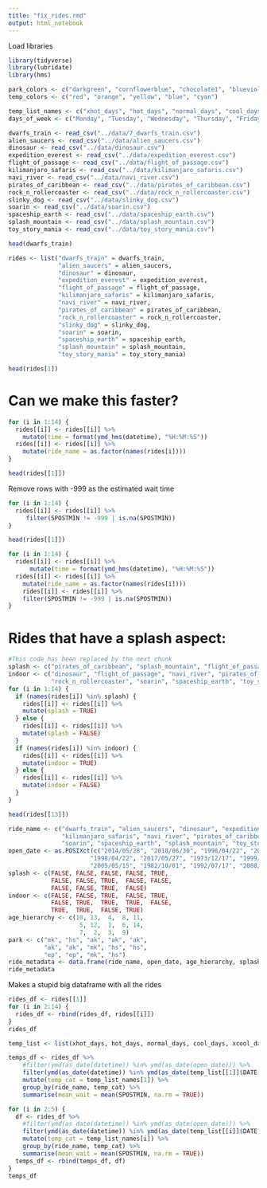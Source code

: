 ```yaml
---
title: "fix_rides.rmd"
output: html_notebook
---
```


Load libraries
```r
library(tidyverse)
library(lubridate)
library(hms)
```


```r
park_colors <- c("darkgreen", "cornflowerblue", "chocolate1", "blueviolet")
temp_colors <- c("red", "orange", "yellow", "blue", "cyan")

temp_list_names <- c("xhot_days", "hot_days", "normal_days", "cool_days", "xcool_days")
days_of_week <- c("Monday", "Tuesday", "Wednesday", "Thursday", "Friday", "Saturday", "Sunday")
```


```r
dwarfs_train <- read_csv("../data/7_dwarfs_train.csv")
alien_saucers <- read_csv("../data/alien_saucers.csv")
dinosaur <- read_csv("../data/dinosaur.csv")
expedition_everest <- read_csv("../data/expedition_everest.csv")
flight_of_passage <- read_csv("../data/flight_of_passage.csv")
kilimanjaro_safaris <- read_csv("../data/kilimanjaro_safaris.csv")
navi_river <- read_csv("../data/navi_river.csv")
pirates_of_caribbean <- read_csv("../data/pirates_of_caribbean.csv")
rock_n_rollercoaster <- read_csv("../data/rock_n_rollercoaster.csv")
slinky_dog <- read_csv("../data/slinky_dog.csv")
soarin <- read_csv("../data/soarin.csv")
spaceship_earth <- read_csv("../data/spaceship_earth.csv")
splash_mountain <- read_csv("../data/splash_mountain.csv")
toy_story_mania <- read_csv("../data/toy_story_mania.csv")

head(dwarfs_train)
```


```r
rides <- list("dwarfs_train" = dwarfs_train, 
              "alien_saucers" = alien_saucers,
              "dinosaur" = dinosaur,
              "expedition_everest" = expedition_everest,
              "flight_of_passage" = flight_of_passage,
              "kilimanjaro_safaris" = kilimanjaro_safaris,
              "navi_river" = navi_river,
              "pirates_of_caribbean" = pirates_of_caribbean,
              "rock_n_rollercoaster" = rock_n_rollercoaster,
              "slinky_dog" = slinky_dog,
              "soarin" = soarin,
              "spaceship_earth" = spaceship_earth,
              "splash_mountain" = splash_mountain,
              "toy_story_mania" = toy_story_mania)

head(rides[1])
```

# Can we make this faster?
```r
for (i in 1:14) {
  rides[[i]] <- rides[[i]] %>%
    mutate(time = format(ymd_hms(datetime), "%H:%M:%S"))
  rides[[i]] <- rides[[i]] %>%
    mutate(ride_name = as.factor(names(rides[i])))
}

head(rides[[1]])
```


Remove rows with -999 as the estimated wait time
```r
for (i in 1:14) {
  rides[[i]] <- rides[[i]] %>%
     filter(SPOSTMIN != -999 | is.na(SPOSTMIN))
}

head(rides[[1]])
```


```r
for (i in 1:14) {
  rides[[i]] <- rides[[i]] %>%
      mutate(time = format(ymd_hms(datetime), "%H:%M:%S"))
  rides[[i]] <- rides[[i]] %>%
    mutate(ride_name = as.factor(names(rides[i])))
    rides[[i]] <- rides[[i]] %>%
    filter(SPOSTMIN != -999 | is.na(SPOSTMIN))
}
```


# Rides that have a splash aspect:
```r
#This code has been replaced by the next chunk
splash <- c("pirates_of_caribbean", "splash_mountain", "flight_of_passage")
indoor <- c("dinosaur", "flight_of_passage", "navi_river", "pirates_of_caribbean", 
            "rock_n_rollercoaster", "soarin", "spaceship_earth", "toy_story_mania")
for (i in 1:14) {
  if (names(rides[i]) %in% splash) {
    rides[[i]] <- rides[[i]] %>%
    mutate(splash = TRUE)
  } else {
    rides[[i]] <- rides[[i]] %>%
    mutate(splash = FALSE)
  }
  if (names(rides[i]) %in% indoor) {
    rides[[i]] <- rides[[i]] %>%
    mutate(indoor = TRUE)
  } else {
    rides[[i]] <- rides[[i]] %>%
    mutate(indoor = FALSE)
  }
}

head(rides[[13]])
```


```r
ride_name <- c("dwarfs_train", "alien_saucers", "dinosaur", "expedition_everest", "flight_of_passage", 
               "kilimanjaro_safaris", "navi_river", "pirates_of_caribbean", "rock_n_rollercoaster", "slinky_dog", 
               "soarin", "spaceship_earth", "splash_mountain", "toy_story_mania")
open_date <- as.POSIXct(c("2014/05/28", "2018/06/30", "1998/04/22", "2006/04/09", "2017/05/27", 
                       "1998/04/22", "2017/05/27", "1973/12/17", "1999/07/29", "2018/06/30", 
                       "2005/05/15", "1982/10/01", "1992/07/17", "2008/05/31"))
splash <- c(FALSE, FALSE, FALSE, FALSE, TRUE,
            FALSE, FALSE, TRUE,  FALSE, FALSE,
            FALSE, FALSE, TRUE,  FALSE)
indoor <- c(FALSE, FALSE, TRUE,  FALSE, TRUE,
            FALSE, TRUE,  TRUE,  TRUE,  FALSE,
            TRUE,  TRUE,  FALSE, TRUE)
age_hierarchy <- c(10, 13,  4,  8, 11,
                    5, 12,  1,  6, 14,
                    7,  2,  3,  9)
park <- c("mk", "hs", "ak", "ak", "ak", 
          "ak", "ak", "mk", "hs", "hs", 
          "ep", "ep", "mk", "hs")
ride_metadata <- data.frame(ride_name, open_date, age_hierarchy, splash, indoor, park)
ride_metadata
```

Makes a stupid big dataframe with all the rides
```r
rides_df <- rides[[1]]
for (i in 2:14) {
  rides_df <- rbind(rides_df, rides[[i]])
}
rides_df
```


```r
temp_list <- list(xhot_days, hot_days, normal_days, cool_days, xcool_days)

temps_df <- rides_df %>%
    #filter(ymd(as_date(datetime)) %in% ymd(as_date(open_date))) %>%
    filter(ymd(as_date(datetime)) %in% ymd(as_date(temp_list[[1]]$DATE))) %>%
    mutate(temp_cat = temp_list_names[1]) %>%
    group_by(ride_name, temp_cat) %>%
    summarise(mean_wait = mean(SPOSTMIN, na.rm = TRUE))

for (i in 2:5) {
  df <- rides_df %>%
    #filter(ymd(as_date(datetime)) %in% ymd(as_date(open_date))) %>%
    filter(ymd(as_date(datetime)) %in% ymd(as_date(temp_list[[i]]$DATE))) %>%
    mutate(temp_cat = temp_list_names[i]) %>%
    group_by(ride_name, temp_cat) %>%
    summarise(mean_wait = mean(SPOSTMIN, na.rm = TRUE))
  temps_df <- rbind(temps_df, df)
}
temps_df
```